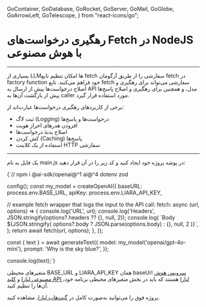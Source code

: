 
  GoContainer,
  GoDatabase,
  GoRocket,
  GoServer,
  GoMail,
  GoGlobe,
  GoArrowLeft,
  GoTelescope,
} from "react-icons/go";


 <Layout>
<Head>
<title>مستندات رهگیری درخواست‌های Fetch در NodeJS با AI - لیارا</title>
<meta property="og:title" content="مستندات خدمات رایانش ابری لیارا" />
<meta property="og:description" content="مستندات مربوط به آشنایی با نحوه رهگیری درخواست‌های Fetch در NodeJS با سرویس هوش مصنوعی لیارا"  />
<meta property="og:image" content="https://media.liara.ir/logos/liara-poster.jpg" />
</Head>


# رهگیری درخواست‌های Fetch در NodeJS با هوش مصنوعی
<hr className="mb-2" />

بسیاری از LLMها امکان تنظیم تابع <Important>fetch</Important> سفارشی را از طریق آرگومان <Important>fetch</Important> در factory function خود فراهم می‌کنند.
تابع <Important>fetch</Important> سفارشی می‌تواند برای رهگیری و اصلاح درخواست‌ها پیش از ارسال به API مدل، و همچنین برای رهگیری و اصلاح پاسخ‌ها پیش از بازگشت آن‌ها به caller مورد استفاده قرار گیرد.

برخی از کاربردهای رهگیری درخواست‌ها عبارت‌اند از:

<div className="h-2" />
<ul>
<li>ثبت لاگ (Logging) درخواست‌ها و پاسخ‌ها</li>
<li>افزودن هدرهای احراز هویت</li>
<li>اصلاح بدنهٔ درخواست‌ها</li>
<li>کش کردن (Caching) پاسخ‌ها</li>
<li>استفاده از یک کلاینت HTTP سفارشی</li>
</ul>
<hr className="mb-2" />

<Section id='example' title='مثال' />

یک فایل به نام <Important>main.js</Important> در پوشه پروژه خود ایجاد کنید و کد زیر را در آن قرار دهید:

<div className="h-2" />
<div dir='ltr'>
    <Highlight className="js">
        {`// npm i @ai-sdk/openai@^1 ai@^4 dotenv zod 


config();
const my_model = createOpenAI({
  baseURL: process.env.BASE_URL,
  apiKey: process.env.LIARA_API_KEY,

  // example fetch wrapper that logs the input to the API call:
  fetch: async (url, options) => {
    console.log('URL', url);
    console.log('Headers', JSON.stringify(options?.headers ?? {}, null, 2));
    console.log(
      \`Body \${JSON.stringify(
        options?.body ? JSON.parse(options.body) : {},
        null,
        2
      )}\`,
    );
    return await fetch(url, options);
  },
});


const { text } = await generateText({
  model: my_model('openai/gpt-4o-mini'),
  prompt: 'Why is the sky blue?',
});

console.log(text);`}
    </Highlight>
</div>
<div className="h-2" />
<Alert variant="info">
<p>
متغیرهای محیطی <Important>BASE_URL</Important> و <Important>LIARA_API_KEY</Important> همان baseUrl <a href="https://liara.ir/products/ai/" className="text-[#2196f3]">سرویس هوش مصنوعی لیارا</a> و <a href="/references/api/about/#api-access-key" className="text-[#2196f3]">کلید API لیارا</a> هستند که باید در بخش متغیرهای محیطی برنامه خود، آن‌ها را تنظیم کنید. 
</p>
</Alert>
<Alert variant="success">
<p>
پروژه فوق را می‌توانید به‌صورت کامل در <a href="https://github.com/liara-cloud/ai-sdk-examples/tree/master/NodeJS/intercept-fetch-requests" className="text-[#2196f3]">گیت‌هاب لیارا</a>، مشاهده کنید. 
</p>
</Alert>

</Layout>